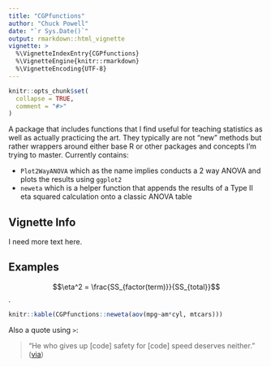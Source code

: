 ```yaml
---
title: "CGPfunctions"
author: "Chuck Powell"
date: "`r Sys.Date()`"
output: rmarkdown::html_vignette
vignette: >
  %\VignetteIndexEntry{CGPfunctions}
  %\VignetteEngine{knitr::rmarkdown}
  %\VignetteEncoding{UTF-8}
---
```


```r
knitr::opts_chunk$set(
  collapse = TRUE,
  comment = "#>"
)
```

A package that includes functions that I find useful for teaching statistics as well as actually practicing the art.  They typically are not "new" methods but rather wrappers around either base R or other packages and concepts I'm trying to master.  Currently contains:

- `Plot2WayANOVA` which as the name implies conducts a 2 way ANOVA and plots the results using `ggplot2`
- `neweta` which is a helper function that appends the results of a Type II eta squared calculation onto a classic ANOVA table

## Vignette Info

I need more text here.


## Examples

$$\eta^2 = \frac{SS_{factor(term)}}{SS_{total}}$$.

```r
knitr::kable(CGPfunctions::neweta(aov(mpg~am*cyl, mtcars)))
```

Also a quote using `>`:

> "He who gives up [code] safety for [code] speed deserves neither."
([via](https://twitter.com/hadleywickham/status/504368538874703872))
